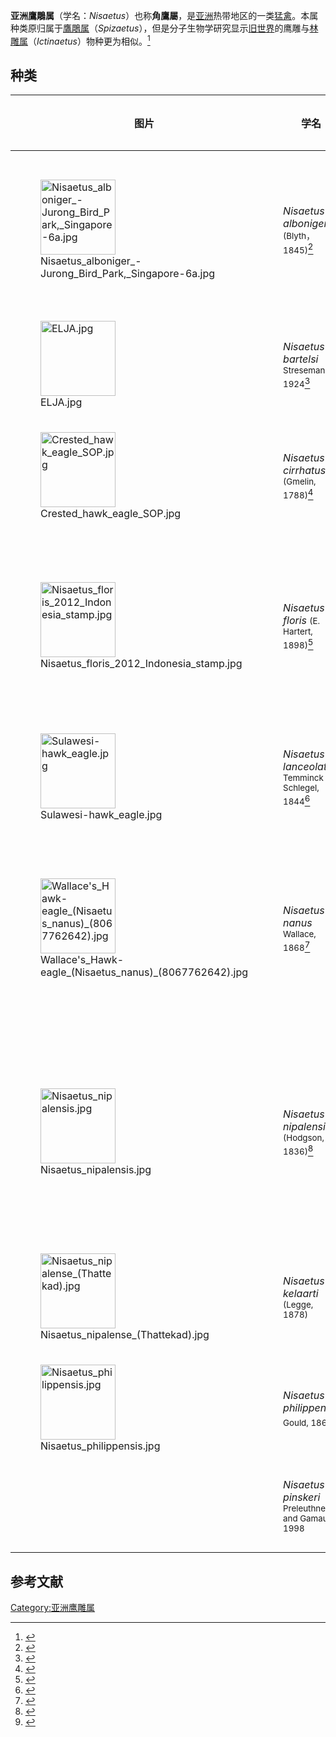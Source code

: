 {{Automatic taxobox
| name = 亚洲鹰雕属
| image = Changeable Hawk Eagle 3.jpg
| image_caption = [[凤头鹰雕|凤头鹰雕]]<br/>''Nisaetus cirrhatus''
| taxon = Nisaetus
| authority = [[布赖恩·霍顿·霍奇森|Hodgson]], 1836
| subdivision_ranks =
| subdivision = 
| synonyms = 
}}
'''亚洲鷹鵰属'''（学名：''Nisaetus''）也称'''角鷹屬'''，是[[亚洲|亚洲]]热带地区的一类[[猛禽|猛禽]]。本属种类原归属于[[鷹鵰属|鷹鵰属]]（''Spizaetus''），但是分子生物学研究显示[[旧世界|旧世界]]的鹰雕与[[林雕属|林雕属]]（''Ictinaetus''）物种更为相似。<ref>{{cite journal|title=Convergent evolution and paraphyly of the hawk-eagles of the genus Spizaetus (Aves，Accipitridae) – phylogenetic analyses based on mitochondrial markers|author=E. Haring|author2=K. Kvaløy|author3=J.-O. Gjershaug|author4=N. Røv|author5=A. Gamauf|journal=J Zool Syst Evol Res|year=2007|volume=45|issue=4|pages=353–365|doi=10.1111/j.1439-0469.2007.00410.x}}</ref>
==种类==
{| class="wikitable"
|-
! 图片 !! 学名 !! 俗名 !! 分布
|-
|[[File:Nisaetus_alboniger_-Jurong_Bird_Park,_Singapore-6a.jpg|120px]] || ''Nisaetus alboniger'' <small>(Blyth，1845)</small><ref>{{cite iucn |url=https://www.iucnredlist.org/details/144513/0 |author=BirdLife International |year=2009 |title=Nisaetus alboniger|access-date=18 April 2011}}</ref> || [[馬來鷹鵰|馬來鷹鵰]] || 马来半岛，新加坡，苏门答腊和婆罗洲
|-
|[[File:ELJA.jpg|120px]] || ''Nisaetus bartelsi'' <small>Stresemann, 1924</small><ref>{{cite iucn |url=https://www.iucnredlist.org/details/144514/0 |author=BirdLife International |year=2009 |title=Nisaetus bartelsi|access-date=18 April 2011}}</ref>  || [[爪哇鷹鵰|爪哇鷹鵰]] || 爪哇
|-
|[[File:Crested_hawk_eagle_SOP.jpg|120px]] || ''Nisaetus cirrhatus'' <small>(Gmelin, 1788)</small><ref>{{cite iucn |url=https://www.iucnredlist.org/details/150769/0 |author=BirdLife International |year=2009 |title=Nisaetus cirrhatus|access-date=18 April 2011}}</ref>  || [[凤头鷹鵰|凤头鷹鵰]] || 南亚和东南亚
|-
|[[File:Nisaetus_floris_2012_Indonesia_stamp.jpg|120px]] || ''Nisaetus floris'' <small>(E. Hartert, 1898)</small><ref>{{cite iucn |url=https://www.iucnredlist.org/details/150770/0 |author=BirdLife International |year=2009 |title=Nisaetus floris|access-date=18 April 2011}}</ref>  || [[弗氏鹰雕|弗氏鹰雕]] ||  [[小巽他群岛|小巽他群岛]]中的弗洛勒斯岛，龙目岛和松巴哇岛
|-
|[[File:Sulawesi-hawk_eagle.jpg|120px]] || ''Nisaetus lanceolatus'' <small>Temminck & Schlegel, 1844</small><ref>{{cite iucn |url=https://www.iucnredlist.org/details/144515/0 |author=BirdLife International |year=2009 |title=Nisaetus lanceolatus|access-date=18 April 2011}}</ref>  || [[苏拉鷹鵰|苏拉鷹鵰]] ||  苏拉威西岛及周边附属岛屿
|-
|[[File:Wallace's_Hawk-eagle_(Nisaetus_nanus)_(8067762642).jpg|120px]] || ''Nisaetus nanus'' <small>Wallace, 1868</small><ref>{{cite iucn |url=https://www.iucnredlist.org/details/144517/0 |author=BirdLife International |year=2009 |title=Nisaetus nanus|access-date=18 April 2011}}</ref>  || [[小鹰鵰|小鹰鵰]] || 文莱、印度尼西亚、马来西亚、缅甸和泰国
|-
|[[File:Nisaetus_nipalensis.jpg|120px]] || ''Nisaetus nipalensis'' <small>(Hodgson, 1836)</small><ref>{{cite iucn |url=https://www.iucnredlist.org/details/144512/0 |author=BirdLife International |year=2009 |title=Nisaetus nipalensis |access-date=18 April 2011}}</ref> || [[鷹鵰|鷹鵰]] ||  印度、尼泊尔、泰国、印度尼西亚、中国南部和日本
|-
|[[File:Nisaetus_nipalense_(Thattekad).jpg|120px]] || ''Nisaetus kelaarti'' <small>(Legge, 1878)</small>  || [[力氏鷹鵰|力氏鷹鵰]]||印度南部和斯里兰卡
|-
|[[File:Nisaetus_philippensis.jpg|120px]] || ''Nisaetus philippensis'' <small>Gould, 1863</small><ref>{{cite iucn |url=https://www.iucnredlist.org/details/144516/0 |author=BirdLife International |year=2009 |title=Nisaetus philippensis |access-date=18 April 2011}}</ref>  || [[菲律宾鷹鵰|菲律宾鷹鵰]] || 菲律宾
|-
| || ''Nisaetus pinskeri'' <small>Preleuthner and Gamauf, 1998</small> || [[平氏鷹鵰|平氏鷹鵰]] || 菲律宾南部
|-
|}

==参考文献==
{{reflist}}
[[Category:亚洲鹰雕属|Category:亚洲鹰雕属]]
